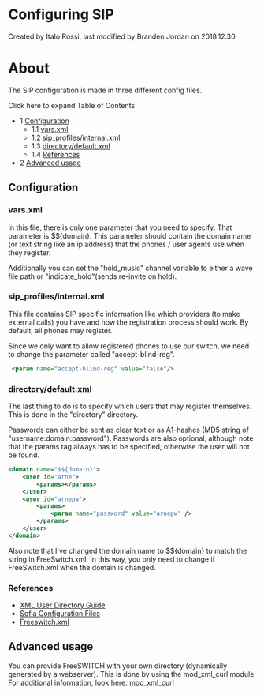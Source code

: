 
# Configuring SIP 

 Created by  Italo Rossi, last modified by  Branden Jordan on 2018.12.30

# About

The SIP configuration is made in three different config files.

Click here to expand Table of Contents

* 1 [Configuration](#configuration)  
   * 1.1 [vars.xml](#varsxml)  
   * 1.2 [sip\_profiles/internal.xml](#sip_profilesinternalxml)  
   * 1.3 [directory/default.xml](#directorydefaultxml)  
   * 1.4 [References](#references)
* 2 [Advanced usage](#advanced-usage)

## Configuration

### vars.xml

In this file, there is only one parameter that you need to specify. That parameter is $${domain}. This parameter should contain the domain name (or text string like an ip address) that the phones / user agents use when they register.

Additionally you can set the "hold\_music" channel variable to either a wave file path or "indicate\_hold"(sends re-invite on hold). 

### sip_profiles/internal.xml

This file contains SIP specific information like which providers (to make external calls) you have and how the registration process should work. By default, all phones may register.

Since we only want to allow registered phones to use our switch, we need to change the parameter called "accept-blind-reg".

```xml
 <param name="accept-blind-reg" value="false"/>
```

### directory/default.xml

The last thing to do is to specify which users that may register themselves. This is done in the "directory" directory.

Passwords can either be sent as clear text or as A1-hashes (MD5 string of "username:domain:password"). Passwords are also optional, although note that the params tag always has to be specified, otherwise the user will not be found.

```xml
<domain name="$${domain}">
	<user id="arne">
		<params></params>
	</user>
	<user id="arnepw">
		<params>
			<param name="password" value="arnepw" />
		</params>
	</user>
</domain>
```

Also note that I've changed the domain name to $${domain} to match the string in FreeSwitch.xml. In this way, you only need to change if FreeSwitch.xml when the domain is changed.

### References

* [XML User Directory Guide](../../Directory/XML-User-Directory/index.mdx#about)
* [Sofia Configuration Files](./Sofia-Configuration-Files_7144453.mdx#--)
* [Freeswitch.xml](../../Bit-Bucket/For-Consideration/FreeSWITCH.xml_13173070.mdx#default-configuration-file)

## Advanced usage

You can provide FreeSWITCH with your own directory (dynamically generated by a webserver). This is done by using the mod\_xml\_curl module. For additional information, look here: [mod\_xml\_curl](../../Modules/mod_xml_curl_1049001.mdx)


